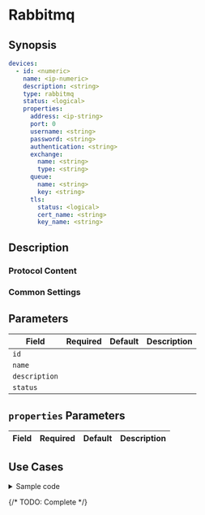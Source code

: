 # Rabbitmq

## Synopsis

```yaml
devices:
  - id: <numeric>
    name: <ip-numeric>
    description: <string>
    type: rabbitmq
    status: <logical>
    properties:
      address: <ip-string>
      port: 0
      username: <string>
      password: <string>
      authentication: <string>
      exchange:
        name: <string>
        type: <string>
      queue:
        name: <string>
        key: <string>
      tls:
        status: <logical>
        cert_name: <string>
        key_name: <string>
```

## Description

### Protocol Content

### Common Settings

<dl>
</dl>

## Parameters

|Field|Required|Default|Description|
|---|---|---|---|
|`id`||||
|`name`||||
|`description`||||
|`status`||||

## `properties` Parameters

|Field|Required|Default|Description|
|---|---|---|---|

## Use Cases

<details>
<summary>Sample code</summary>
```yaml
```
</details>

{/* TODO: Complete */}